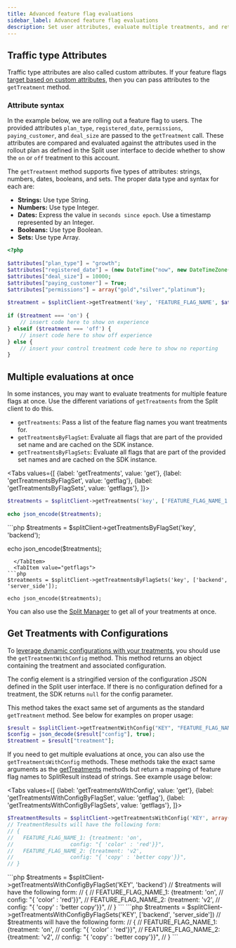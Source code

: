 ```yaml
---
title: Advanced feature flag evaluations
sidebar_label: Advanced feature flag evaluations
description: Set user attributes, evaluate multiple treatments, and retrieve treatment config data.
---
```


## Traffic type Attributes

Traffic type attributes are also called custom attributes. If your feature flags [target based on custom attributes](https://help.split.io/hc/en-us/articles/360020793231-Target-with-custom-attributes), then you can pass attributes to the `getTreatment` method.

### Attribute syntax

In the example below, we are rolling out a feature flag to users. The provided attributes `plan_type`, `registered_date`, `permissions`, `paying_customer`, and `deal_size` are passed to the `getTreatment` call. These attributes are compared and evaluated against the attributes used in the rollout plan as defined in the Split user interface to decide whether to show the `on` or `off` treatment to this account.

The `getTreatment` method supports five types of attributes: strings, numbers, dates, booleans, and sets. The proper data type and syntax for each are: 

* **Strings:** Use type String.
* **Numbers:** Use type Integer.
* **Dates:** Express the value in `seconds since epoch`. Use a timestamp represented by an Integer. 
* **Booleans:** Use type Boolean.
* **Sets:** Use type Array. 
 
```php title="PHP"
<?php
 
$attributes["plan_type"] = "growth";
$attributes["registered_date"] = (new DateTime("now", new DateTimeZone("UTC")))->getTimestamp();
$attributes["deal_size"] = 10000;
$attributes["paying_customer"] = True;
$attributes["permissions"] = array("gold","silver","platinum");
 
$treatment = $splitClient->getTreatment('key', 'FEATURE_FLAG_NAME', $attributes);
 
if ($treatment === 'on') {
    // insert code here to show on experience
} elseif ($treatment === 'off') {
    // insert code here to show off experience
} else {
    // insert your control treatment code here to show no reporting
}
```

## Multiple evaluations at once

In some instances, you may want to evaluate treatments for multiple feature flags at once. Use the different variations of `getTreatments` from the Split client to do this.
* `getTreatments`: Pass a list of the feature flag names you want treatments for. 
* `getTreatmentsByFlagSet`: Evaluate all flags that are part of the provided set name and are cached on the SDK instance.
* `getTreatmentsByFlagSets`: Evaluate all flags that are part of the provided set names and are cached on the SDK instance.



<Tabs
  values={[
    {label: 'getTreatments', value: 'get'},
    {label: 'getTreatmentsByFlagSet', value: 'getflag'},
    {label: 'getTreatmentsByFlagSets', value: 'getflags'},
  ]}>
  <TabItem value="get">
```php
$treatments = $splitClient->getTreatments('key', ['FEATURE_FLAG_NAME_1', 'FEATURE_FLAG_NAME_2']);
 
echo json_encode($treatments);
```
  </TabItem>
  <TabItem value="getflag">
```php
$treatments = $splitClient->getTreatmentsByFlagSet('key', 'backend');
 
echo json_encode($treatments);
```
  </TabItem>
  <TabItem value="getflags">
```php
$treatments = $splitClient->getTreatmentsByFlagSets('key', ['backend', 'server_side']);
 
echo json_encode($treatments);
```
  </TabItem>
</Tabs>

You can also use the [Split Manager](#manager) to get all of your treatments at once.

## Get Treatments with Configurations

To [leverage dynamic configurations with your treatments](https://help.split.io/hc/en-us/articles/360026943552), you should use the `getTreatmentWithConfig` method. This method returns an object containing the treatment and associated configuration.

The config element is a stringified version of the configuration JSON defined in the Split user interface. If there is no configuration defined for a treatment, the SDK returns `null` for the config parameter.

This method takes the exact same set of arguments as the standard `getTreatment` method. See below for examples on proper usage:

```php title="PHP"
$result = $splitClient->getTreatmentWithConfig("KEY", "FEATURE_FLAG_NAME", attributes);
$config = json_decode($result["config"], true);
$treatment = $result["treatment"];
```

If you need to get multiple evaluations at once, you can also use the `getTreatmentsWithConfig` methods. These methods take the exact same arguments as the [getTreatments](#multiple-evaluations-at-once) methods but return a mapping of feature flag names to SplitResult instead of strings. See example usage below:

<Tabs
  values={[
    {label: 'getTreatmentsWithConfig', value: 'get'},
    {label: 'getTreatmentsWithConfigByFlagSet', value: 'getflag'},
    {label: 'getTreatmentsWithConfigByFlagSets', value: 'getflags'},
  ]}>
  <TabItem value="get">
```php
$TreatmentResults = $splitClient->getTreatmentsWithConfig('KEY', array('FEATURE_FLAG_NAME_1' 'FEATURE_FLAG_NAME_2'), attributes);
// TreatmentResults will have the following form: 
// {
//   FEATURE_FLAG_NAME_1: {treatment: 'on',
//                  config: "{ 'color' : 'red'}}",
//   FEATURE_FLAG_NAME_2: {treatment: 'v2',
//                  config: "{ 'copy' : 'better copy'}}",
// }
```
  </TabItem>
  <TabItem value="getflag">
```php
$treatments = $splitClient->getTreatmentsWithConfigByFlagSet('KEY', 'backend')
// $treatments will have the following form: 
// {
//   FEATURE_FLAG_NAME_1: {treatment: 'on',
//                  config: "{ 'color' : 'red'}}",
//   FEATURE_FLAG_NAME_2: {treatment: 'v2',
//                  config: "{ 'copy' : 'better copy'}}",
// }
```
  </TabItem>
  <TabItem value="getflags">
```php
$treatments = $splitClient->getTreatmentsWithConfigByFlagSets('KEY', ['backend', 'server_side'])
// $treatments will have the following form: 
// {
//   FEATURE_FLAG_NAME_1: {treatment: 'on',
//                  config: "{ 'color' : 'red'}}",
//   FEATURE_FLAG_NAME_2: {treatment: 'v2',
//                  config: "{ 'copy' : 'better copy'}}",
// }
```
  </TabItem>
</Tabs>